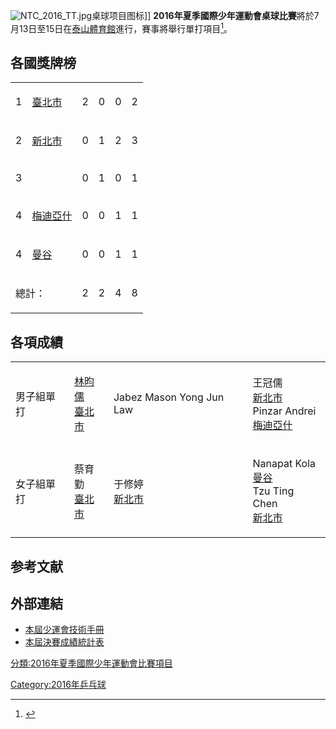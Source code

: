 [[File:NTC_2016_TT.jpg|thumb]]桌球项目图标]]
'''2016年夏季國際少年運動會桌球比賽'''將於7月13日至15日在[[泰山體育館|泰山體育館]]進行，賽事將舉行單打項目<ref>{{Cite web |url=http://www.icg-newtaipeicity2016.com/icg2016_technical_handbook(ch).pdf |title=本屆少運會技術手冊 |accessdate=2016-07-14 |archive-date=2016-07-06 |archive-url=https://web.archive.org/web/20160706002639/http://www.icg-newtaipeicity2016.com/icg2016_technical_handbook(ch).pdf |dead-url=no }}</ref>。

==各國獎牌榜==
{| {{RankedMedalTable|class=wikitable sortable}}
|-
| 1 ||align=left| {{ROC}}[[臺北市|臺北市]] || 2 || 0 || 0 || 2
|-
| 2 ||align=left| {{ROC}}[[新北市|新北市]] || 0 || 1 || 2 || 3
|-
| 3 ||align=left| {{SGP}} || 0 || 1 || 0 || 1
|-
| 4 ||align=left| {{ROU}}[[梅迪亞什|梅迪亞什]] || 0 || 0 || 1 || 1
|-
| 4 ||align=left| {{THA}}[[曼谷|曼谷]] || 0 || 0 || 1 || 1
|- class="sortbottom"
!colspan=2| 總計： || 2 || 2 || 4 || 8
|}

==各項成績==
{| {{MedalistTable|type=項目|style=font-size:small;}}
|-
| 男子組單打
| [[林昀儒|林昀儒]]<br>{{ROC}}[[臺北市|臺北市]]
| Jabez Mason Yong Jun Law<br>{{SGP}}
| 王冠儒<br>{{ROC}}[[新北市|新北市]]<br>Pinzar Andrei<br>{{ROU}}[[梅迪亞什|梅迪亞什]]
|-
| 女子組單打
| 蔡育勤<br>{{ROC}}[[臺北市|臺北市]]
| 于修婷<br>{{ROC}}[[新北市|新北市]] 
| Nanapat Kola<br>{{THA}}[[曼谷|曼谷]]<br>Tzu Ting Chen<br>{{ROC}}[[新北市|新北市]] 
|}

== 参考文献==
{{Reflist|1}}

==外部連結==
* [http://www.icg-newtaipeicity2016.com/icg2016_technical_handbook(ch).pdf 本屆少運會技術手冊]{{Wayback|url=http://www.icg-newtaipeicity2016.com/icg2016_technical_handbook(ch).pdf |date=20160706002639 }}
* [https://web.archive.org/web/20160818150752/http://125.227.187.175/score2016g/zreport.aspx 本屆決賽成績統計表]
{{模板:2016年夏季國際少年運動會比賽項目}}

[[分類:2016年夏季國際少年運動會比賽項目|分類:2016年夏季國際少年運動會比賽項目]]
[[Category:2016年乒乓球|Category:2016年乒乓球]]